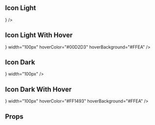 
<Meta title="Components|Icon" component={Icon} />

## Icon Light

<Preview>
  <Story name="Icon Light">
    <div style={{ backgroundColor: '#444' }}>
      <Icon
        color="#FF1493"
        height="50px"
        icon={<FaGithubAlt />}
      />
    </div>
  </Story>
</Preview>

## Icon Light With Hover

<Preview>
  <Story name="Icon Light With Hover">
    <div style={{ backgroundColor: '#444' }}>
      <Icon
        color="#FF1493"
        height="50px"
        icon={<FaGithubAlt />}
        width="100px"
        hoverColor="#00D2D3"
        hoverBackground="#FFEA"
      />
    </div>
  </Story>
</Preview>

## Icon Dark

<Preview>
  <Story name="Icon Dark">
    <div style={{ backgroundColor: '#444' }}>
      <Icon
        color="#00D2D3"
        height="50px"
        icon={<FaGithubAlt />}
        width="100px"
      />
    </div>
  </Story>
</Preview>

## Icon Dark With Hover

<Preview>
  <Story name="Icon Dark With Hover">
    <div style={{ backgroundColor: '#444' }}>
      <Icon
        color="#00D2D3"
        height="50px"
        icon={<FaGithubAlt />}
        width="100px"
        hoverColor="#FF1493"
        hoverBackground="#FFEA"
      />
    </div>
  </Story>
</Preview>

## Props

<Props of={Icon} />
